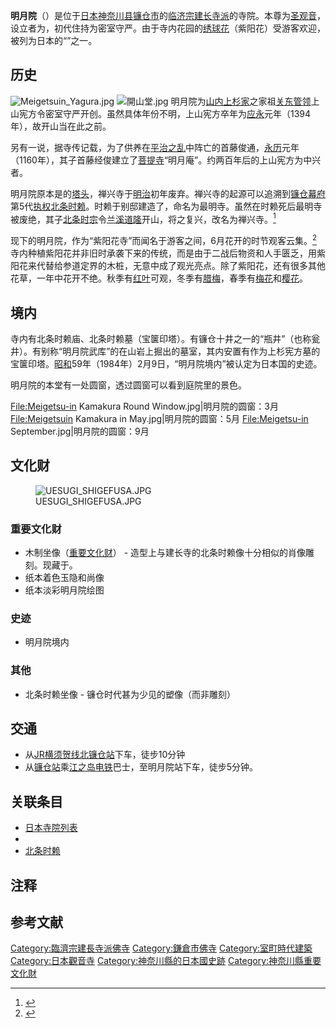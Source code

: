 {{日本寺院
| name = 明月院
| img = Image:Meigetsu-in Kamakura Main-Hall.jpg
| img_capt = 明月院本堂
| image_width = 260
| nihongo = 明月院
| hiragana = めいげついん
| romaji = Meigetsu-in
| location = [[神奈川县|神奈川县]][[镰仓市|镰仓市]]{{link-ja|山之内 (镰仓市)|山ノ内 (鎌倉市)|山ノ内}}189
| coordinates = {{coord|35|20|5.97|N|139|33|5.24|E|region:JP-14_type:landmark|display=inline,title}}
| sangou = 福源山
| section = [[临济宗|临济宗]]建长寺派
| god = [[圣观音|圣观音]]
| found_year = 早于[[应永|应永]]元年（1394年）
| founder =上杉宪方
| official_name = 
| alias =
| struct =  
| title = [[镰仓三十三观音灵场|镰仓观音灵场]]第三十番
| cultural_collection = 木制上杉宪方坐像等
|}}
'''明月院'''（{{lang|ja|めいげついん}}）是位于[[日本|日本]][[神奈川县|神奈川县]][[镰仓市|镰仓市]]的[[临济宗#建長寺派|临济宗建长寺派]]的寺院。本尊为[[圣观音|圣观音]]，设立者为{{link-ja|上杉宪方|上杉憲方}}，初代住持为密室守严。由于寺内花园的[[繡球屬|绣球花]]（紫阳花）受游客欢迎，被列为日本的“{{link-ja|紫阳花寺|アジサイ寺}}”之一。

== 历史 ==
[[File:Meigetsuin_Yagura.jpg|thumb]]
[[File:開山堂.jpg|thumb]]
明月院为[[山内上杉家|山内上杉家]]之家祖[[关东管领|关东管领]]上山宪方令密室守严开创。虽然具体年份不明，上山宪方卒年为[[应永|应永]]元年（1394年），故开山当在此之前。

另有一说，据寺传记载，为了供养在[[平治之乱|平治之乱]]中阵亡的首藤俊通，[[永曆_(日本)|永历]]元年（1160年），其子首藤经俊建立了[[菩提寺_(日本)|菩提寺]]“明月庵”。约两百年后的上山宪方为中兴者。

明月院原本是{{link-ja|禅兴寺|禅興寺}}的[[塔头|塔头]]，禅兴寺于[[明治|明治]]初年废弃。禅兴寺的起源可以追溯到[[镰仓幕府|镰仓幕府]]第5代[[执权|执权]][[北条时赖|北条时赖]]。时赖于别邸建造了{{link-ja|持佛堂|持仏堂}}，命名为最明寺。虽然在时赖死后最明寺被废绝，其子[[北条时宗|北条时宗]]令[[兰溪道隆|兰溪道隆]]开山，将之复兴，改名为禅兴寺。<ref>{{Cite web|url=http://izakamakura.jp/?page_id=2061|title=鎌倉名数-鎌倉十刹(関東十刹)|accessdate=2016-08-27|publisher=任意団体【いざ鎌倉】|archiveurl=https://web.archive.org/web/20160328103029/http://izakamakura.jp/?page_id=2061|archivedate=2016-03-28}}</ref>

现下的明月院，作为“紫阳花寺”而闻名于游客之间，6月花开的时节观客云集。<ref name="kikou">{{Cite web|url=http://homepage3.nifty.com/kamakurakikou/ameigetuin.html|title=鎌倉紀行 天園コース 明月院（紫陽花寺）|accessdate=2016-08-27|publisher=鎌倉紀行 鎌倉ハイキングと観光ガイド|archiveurl=https://web.archive.org/web/20160304233514/http://homepage3.nifty.com/kamakurakikou/ameigetuin.html|archivedate=2016-03-04}}</ref>寺内种植紫阳花并非旧时承袭下来的传统，而是由于二战后物资和人手匮乏，用紫阳花来代替给参道定界的木桩，无意中成了观光亮点。除了紫阳花，还有很多其他花草，一年中花开不绝。秋季有[[红叶|红叶]]可观，冬季有[[腊梅|腊梅]]，春季有[[梅花|梅花]]和[[樱花|樱花]]。

== 境内 ==
寺内有北条时赖庙、北条时赖墓（宝箧印塔）。有镰仓十井之一的“瓶井”（也称瓮井）。有别称“明月院武库”{{NoteTag|{{lang-ja|明月院やぐら}}}}的在山岩上掘出的墓室，其内安置有作为上杉宪方墓的宝箧印塔。[[昭和|昭和]]59年（1984年）2月9日，“明月院境内”被认定为日本国的史迹。

明月院的本堂有一处圆窗，透过圆窗可以看到庭院里的景色。
<gallery>
File:Meigetsu-in Kamakura Round Window.jpg|明月院的圆窗：3月
File:Meigetsuin Kamakura in May.jpg|明月院的圆窗：5月
File:Meigetsu-in September.jpg|明月院的圆窗：9月
</gallery>

== 文化财 ==
[[Image:UESUGI_SHIGEFUSA.JPG|thumb]]
=== 重要文化财 ===
* 木制{{link-ja|上杉重房|上杉重房}}坐像（[[重要文化财|重要文化财]]） - 造型上与建长寺的北条时赖像十分相似的肖像雕刻。现藏于{{link-ja|镰仓国宝馆|鎌倉国宝館}}。
* 纸本着色玉隐和尚像
* 纸本淡彩明月院绘图

=== 史迹 ===
* 明月院境内

=== 其他 ===
* 北条时赖坐像 - 镰仓时代甚为少见的塑像（而非雕刻）

== 交通 ==
* 从[[JR|JR]][[横须贺线|横须贺线]][[北镰仓站|北镰仓站]]下车，徒步10分钟
* 从[[镰仓站|镰仓站]]乘[[江之岛电铁|江之岛电铁]]巴士，至明月院站下车，徒步5分钟。

== 关联条目 ==
* [[日本寺院列表|日本寺院列表]]
* {{link-ja|关东史迹列表|関東の史跡一覧}}
* [[北条时赖|北条时赖]]

== 注释 ==
{{ReflistH}}
{{NoteFoot}}
{{ReflistF}}

== 参考文献 ==
{{Commonscat|Meigetsuin}}
{{refbegin}}
{{Reflist}}
{{refend}}

[[Category:臨濟宗建長寺派佛寺|Category:臨濟宗建長寺派佛寺]]
[[Category:鎌倉市佛寺|Category:鎌倉市佛寺]]
[[Category:室町時代建築|Category:室町時代建築]]
[[Category:日本觀音寺|Category:日本觀音寺]]
[[Category:神奈川縣的日本國史跡|Category:神奈川縣的日本國史跡]]
[[Category:神奈川縣重要文化財|Category:神奈川縣重要文化財]]
